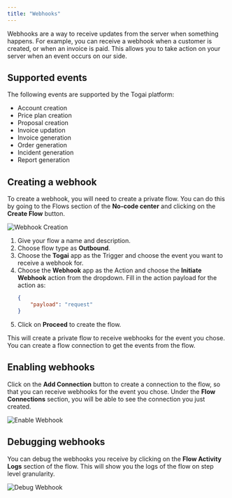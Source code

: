 ```yaml
---
title: "Webhooks"
---
```


Webhooks are a way to receive updates from the server when something happens. For example, you can receive a webhook when a customer is created, or when an invoice is paid. This allows you to take action on your server when an event occurs on our side. 

## Supported events

The following events are supported by the Togai platform:
* Account creation
* Price plan creation
* Proposal creation
* Invoice updation
* Invoice generation
* Order generation
* Incident generation
* Report generation

## Creating a webhook

To create a webhook, you will need to create a private flow. You can do this by going to the Flows section of the **No-code center** and clicking on the **Create Flow** button.

![Webhook Creation](/docs/integrations/images/webhook-creation.png)

1. Give your flow a name and description.
2. Choose flow type as **Outbound**.
3. Choose the **Togai** app as the Trigger and choose the event you want to receive a webhook for.
4. Choose the **Webhook** app as the Action and choose the **Initiate Webhook** action from the dropdown. Fill in the action payload for the action as:
    ```json
    {
        "payload": "request"
    }
    ```
6. Click on **Proceed** to create the flow.

This will create a private flow to receive webhooks for the event you chose. You can create a flow connection to get the events from the flow. 

## Enabling webhooks

Click on the **Add Connection** button to create a connection to the flow, so that you can receive webhooks for the event you chose. Under the **Flow Connections** section, you will be able to see the connection you just created.

![Enable Webhook](/docs/integrations/images/webhook-enabled.png)

## Debugging webhooks

You can debug the webhooks you receive by clicking on the **Flow Activity Logs** section of the flow. This will show you the logs of the flow on step level granularity.

![Debug Webhook](/docs/integrations/images/webhook-debugging.png)